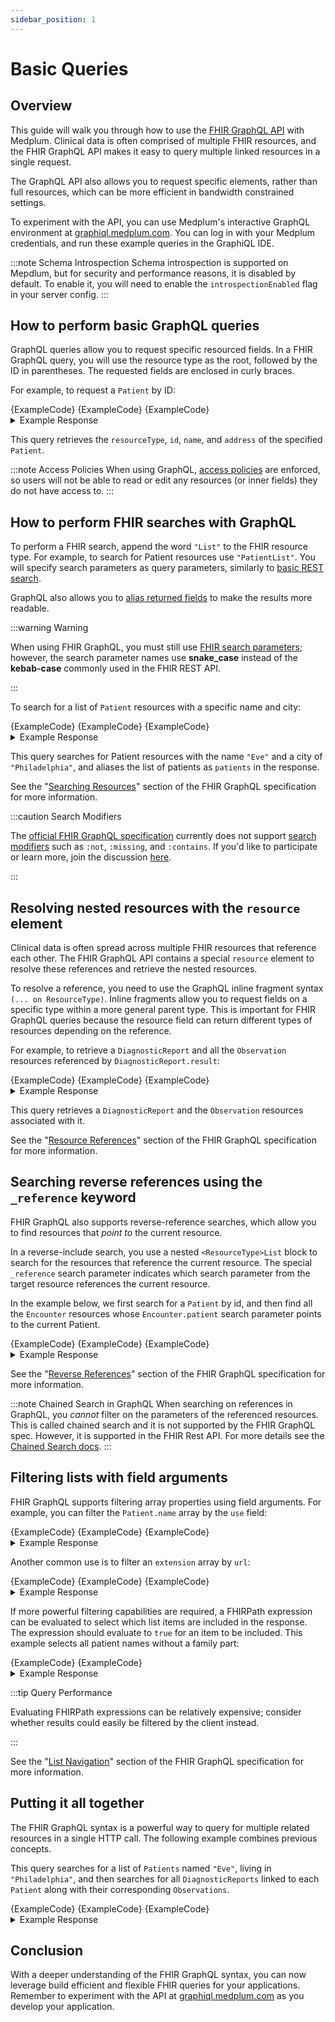 ```yaml
---
sidebar_position: 1
---
```



# Basic Queries

## Overview

This guide will walk you through how to use the [FHIR GraphQL API](https://hl7.org/fhir/r4/graphql.html) with Medplum. Clinical data is often comprised of multiple FHIR resources, and the FHIR GraphQL API makes it easy to query multiple linked resources in a single request.

The GraphQL API also allows you to request specific elements, rather than full resources, which can be more efficient in bandwidth constrained settings.

To experiment with the API, you can use Medplum's interactive GraphQL environment at [graphiql.medplum.com](https://graphiql.medplum.com/). You can log in with your Medplum credentials, and run these example queries in the GraphiQL IDE.

:::note Schema Introspection
Schema introspection is supported on Mepdlum, but for security and performance reasons, it is disabled by default. To enable it, you will need to enable the `introspectionEnabled` flag in your server config.
:::

## How to perform basic GraphQL queries

GraphQL queries allow you to request specific resourced fields. In a FHIR GraphQL query, you will use the resource type as the root, followed by the ID in parentheses. The requested fields are enclosed in curly braces.

For example, to request a `Patient` by ID:

<Tabs groupId="language">
  <TabItem value="graphql" label="GraphQL">
    <MedplumCodeBlock language="graphql" selectBlocks="GetPatientByIdGraphQL">
      {ExampleCode}
    </MedplumCodeBlock>
  </TabItem>
  <TabItem value="ts" label="TypeScript">
    <MedplumCodeBlock language="ts" selectBlocks="GetPatientByIdTS">
      {ExampleCode}
    </MedplumCodeBlock>
  </TabItem>
  <TabItem value="curl" label="cURL">
    <MedplumCodeBlock language="bash" selectBlocks="GetPatientByIdCurl">
      {ExampleCode}
    </MedplumCodeBlock>
  </TabItem>
</Tabs>

<details>
  <summary>Example Response</summary>
  <MedplumCodeBlock language="ts" selectBlocks="GetPatientByIdResponse">
    {ExampleCode}
  </MedplumCodeBlock>
</details>

This query retrieves the `resourceType`, `id`, `name`, and `address` of the specified `Patient`.

:::note Access Policies
When using GraphQL, [access policies](/docs/access/access-policies) are enforced, so users will not be able to read or edit any resources (or inner fields) they do not have access to.
:::

## How to perform FHIR searches with GraphQL

To perform a FHIR search, append the word `"List"` to the FHIR resource type. For example, to search for Patient resources use `"PatientList"`. You will specify search parameters as query parameters, similarly to [basic REST search](/docs/search/basic-search).

GraphQL also allows you to [alias returned fields](https://devinschulz.com/rename-fields-by-using-aliases-in-graphql/) to make the results more readable.

:::warning Warning

When using FHIR GraphQL, you must still use [FHIR search parameters](/docs/search/basic-search#search-parameters); however, the search parameter names use **snake_case** instead of the **kebab-case** commonly used in the FHIR REST API.

:::

To search for a list of `Patient` resources with a specific name and city:

<Tabs groupId="language">
  <TabItem value="graphql" label="GraphQL">
    <MedplumCodeBlock language="graphql" selectBlocks="SearchPatientsByNameAndCityGraphQL">
      {ExampleCode}
    </MedplumCodeBlock>
  </TabItem>
  <TabItem value="ts" label="TypeScript">
    <MedplumCodeBlock language="ts" selectBlocks="SearchPatientsByNameAndCityTS">
      {ExampleCode}
    </MedplumCodeBlock>
  </TabItem>
  <TabItem value="curl" label="cURL">
    <MedplumCodeBlock language="bash" selectBlocks="SearchPatientsByNameAndCityCurl">
      {ExampleCode}
    </MedplumCodeBlock>
  </TabItem>
</Tabs>

<details>
  <summary>Example Response</summary>
  <MedplumCodeBlock language="ts" selectBlocks="SearchPatientsByNameAndCityResponse">
    {ExampleCode}
  </MedplumCodeBlock>
</details>

This query searches for Patient resources with the name `"Eve"` and a city of `"Philadelphia"`, and aliases the list of patients as `patients` in the response.

See the "[Searching Resources](https://hl7.org/fhir/r4/graphql.html#searching)" section of the FHIR GraphQL specification for more information.

:::caution Search Modifiers

The [official FHIR GraphQL specification](https://hl7.org/fhir/R4/graphql.html) currently does not support [search modifiers](/docs/search/basic-search#search-modifiers) such as `:not`, `:missing`, and `:contains`. If you'd like to participate or learn more, join the discussion [here](https://chat.fhir.org/#narrow/stream/192326-graphql/topic/Search.20Modifiers.20in.20GraphQL/near/340283410).

:::

## Resolving nested resources with the `resource` element

Clinical data is often spread across multiple FHIR resources that reference each other. The FHIR GraphQL API contains a special `resource` element to resolve these references and retrieve the nested resources.

To resolve a reference, you need to use the GraphQL inline fragment syntax `(... on ResourceType)`. Inline fragments allow you to request fields on a specific type within a more general parent type. This is important for FHIR GraphQL queries because the resource field can return different types of resources depending on the reference.

For example, to retrieve a `DiagnosticReport` and all the `Observation` resources referenced by `DiagnosticReport.result`:

<Tabs groupId="language">
  <TabItem value="graphql" label="GraphQL">
    <MedplumCodeBlock language="graphql" selectBlocks="DiagnosticReportWithObservationsGraphQL">
      {ExampleCode}
    </MedplumCodeBlock>
  </TabItem>
  <TabItem value="ts" label="TypeScript">
    <MedplumCodeBlock language="ts" selectBlocks="DiagnosticReportWithObservationsTS">
      {ExampleCode}
    </MedplumCodeBlock>
  </TabItem>
  <TabItem value="curl" label="cURL">
    <MedplumCodeBlock language="bash" selectBlocks="DiagnosticReportWithObservationsCurl">
      {ExampleCode}
    </MedplumCodeBlock>
  </TabItem>
</Tabs>

<details>
  <summary>Example Response</summary>
  <MedplumCodeBlock language="ts" selectBlocks="DiagnosticReportWithObservationsResponse">
    {ExampleCode}
  </MedplumCodeBlock>
</details>

This query retrieves a `DiagnosticReport` and the `Observation` resources associated with it.

See the "[Resource References](https://hl7.org/fhir/r4/graphql.html#references)" section of the FHIR GraphQL specification for more information.

## Searching reverse references using the `_reference` keyword

FHIR GraphQL also supports reverse-reference searches, which allow you to find resources that _point to_ the current resource.

In a reverse-include search, you use a nested `<ResourceType>List` block to search for the resources that reference the current resource. The special `_reference` search parameter indicates which search parameter from the target resource references the current resource.

In the example below, we first search for a `Patient` by id, and then find all the `Encounter` resources whose `Encounter.patient` search parameter points to the current Patient.

<Tabs groupId="language">
  <TabItem value="graphql" label="GraphQL">
    <MedplumCodeBlock language="graphql" selectBlocks="PatientWithRelatedEncountersGraphQL">
      {ExampleCode}
    </MedplumCodeBlock>
  </TabItem>
  <TabItem value="ts" label="TypeScript">
    <MedplumCodeBlock language="ts" selectBlocks="PatientWithRelatedEncountersTS">
      {ExampleCode}
    </MedplumCodeBlock>
  </TabItem>
  <TabItem value="curl" label="cURL">
    <MedplumCodeBlock language="bash" selectBlocks="PatientWithRelatedEncountersCurl">
      {ExampleCode}
    </MedplumCodeBlock>
  </TabItem>
</Tabs>

<details>
  <summary>Example Response</summary>
  <MedplumCodeBlock language="ts" selectBlocks="PatientWithRelatedEncountersResponse">
    {ExampleCode}
  </MedplumCodeBlock>
</details>

See the "[Reverse References](https://hl7.org/fhir/r4/graphql.html#searching)" section of the FHIR GraphQL specification for more information.

:::note Chained Search in GraphQL
When searching on references in GraphQL, you _cannot_ filter on the parameters of the referenced resources. This is called chained search and it is not supported by the FHIR GraphQL spec. However, it is supported in the FHIR Rest API. For more details see the [Chained Search docs](/docs/search/chained-search).
:::

## Filtering lists with field arguments

FHIR GraphQL supports filtering array properties using field arguments. For example, you can filter the `Patient.name` array by the `use` field:

<Tabs groupId="language">
  <TabItem value="graphql" label="GraphQL">
    <MedplumCodeBlock language="graphql" selectBlocks="FilterPatientNameByUseGraphQL">
      {ExampleCode}
    </MedplumCodeBlock>
  </TabItem>
  <TabItem value="ts" label="TypeScript">
    <MedplumCodeBlock language="ts" selectBlocks="FilterPatientNameByUseTS">
      {ExampleCode}
    </MedplumCodeBlock>
  </TabItem>
  <TabItem value="curl" label="cURL">
    <MedplumCodeBlock language="bash" selectBlocks="FilterPatientNameByUseCurl">
      {ExampleCode}
    </MedplumCodeBlock>
  </TabItem>
</Tabs>

<details>
  <summary>Example Response</summary>
  <MedplumCodeBlock language="ts" selectBlocks="FilterPatientNameByUseResponse">
    {ExampleCode}
  </MedplumCodeBlock>
</details>

Another common use is to filter an `extension` array by `url`:

<Tabs groupId="language">
  <TabItem value="graphql" label="GraphQL">
    <MedplumCodeBlock language="graphql" selectBlocks="FilterExtensionByUrlGraphQL">
      {ExampleCode}
    </MedplumCodeBlock>
  </TabItem>
  <TabItem value="ts" label="TypeScript">
    <MedplumCodeBlock language="ts" selectBlocks="FilterExtensionByUrlTS">
      {ExampleCode}
    </MedplumCodeBlock>
  </TabItem>
  <TabItem value="curl" label="cURL">
    <MedplumCodeBlock language="bash" selectBlocks="FilterExtensionByUrlCurl">
      {ExampleCode}
    </MedplumCodeBlock>
  </TabItem>
</Tabs>

<details>
  <summary>Example Response</summary>
  <MedplumCodeBlock language="ts" selectBlocks="FilterExtensionByUrlResponse">
    {ExampleCode}
  </MedplumCodeBlock>
</details>

If more powerful filtering capabilities are required, a FHIRPath expression can be evaluated to select which list items are included in the response. The expression should evaluate to `true` for an item to be included. This example selects all patient names without a family part:

<Tabs groupId="language">
  <TabItem value="graphql" label="GraphQL">
    <MedplumCodeBlock language="graphql" selectBlocks="FilterExtensionByFHIRPathGraphQL">
      {ExampleCode}
    </MedplumCodeBlock>
  </TabItem>
  <TabItem value="ts" label="TypeScript">
    <MedplumCodeBlock language="ts" selectBlocks="FilterPatientNameByFHIRPathTS">
      {ExampleCode}
    </MedplumCodeBlock>
  </TabItem>
</Tabs>

<details>
  <summary>Example Response</summary>
  <MedplumCodeBlock language="ts" selectBlocks="FilterPatientNameByFHIRPathResponse">
    {ExampleCode}
  </MedplumCodeBlock>
</details>

:::tip Query Performance

Evaluating FHIRPath expressions can be relatively expensive; consider whether results could easily be filtered by the client instead.

:::

See the "[List Navigation](https://hl7.org/fhir/r4/graphql.html#list)" section of the FHIR GraphQL specification for more information.

## Putting it all together

The FHIR GraphQL syntax is a powerful way to query for multiple related resources in a single HTTP call. The following example combines previous concepts.

This query searches for a list of `Patients` named `"Eve"`, living in `"Philadelphia"`, and then searches for all `DiagnosticReports` linked to each `Patient` along with their corresponding `Observations`.

<Tabs groupId="language">
  <TabItem value="graphql" label="GraphQL">
    <MedplumCodeBlock language="graphql" selectBlocks="PatientsWithReportsGraphQL">
      {ExampleCode}
    </MedplumCodeBlock>
  </TabItem>
  <TabItem value="ts" label="TypeScript">
    <MedplumCodeBlock language="ts" selectBlocks="PatientsWithReportsTS">
      {ExampleCode}
    </MedplumCodeBlock>
  </TabItem>
  <TabItem value="curl" label="cURL">
    <MedplumCodeBlock language="bash" selectBlocks="PatientsWithReportsCurl">
      {ExampleCode}
    </MedplumCodeBlock>
  </TabItem>
</Tabs>

<details>
  <summary>Example Response</summary>
  <MedplumCodeBlock language="ts" selectBlocks="PatientsWithReportsResponse">
    {ExampleCode}
  </MedplumCodeBlock>
</details>

## Conclusion

With a deeper understanding of the FHIR GraphQL syntax, you can now leverage build efficient and flexible FHIR queries for your applications. Remember to experiment with the API at [graphiql.medplum.com](https://graphiql.medplum.com/) as you develop your application.
